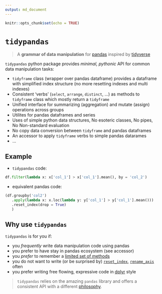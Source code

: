 ```yaml
---
output: md_document
---
```


```r
knitr::opts_chunk$set(echo = TRUE)
```

# `tidypandas`

> A **grammar of data manipulation** for [pandas](https://pandas.pydata.org/docs/index.html) inspired by [tidyverse](https://tidyverse.tidyverse.org/) 

`tidypandas` python package provides *minimal, pythonic* API for common data manipulation tasks:
   
   - `tidyframe` class (wrapper over pandas dataframe) provides a dataframe with simplified index structure (no more resetting indexes and multi indexes)
   - Consistent 'verbs' (`select`, `arrange`, `distinct`, ...) as methods to `tidyframe` class which mostly return a `tidyframe`
   - Unified interface for summarizing (aggregation) and mutate (assign) operations across groups
   - Utilites for pandas dataframes and series
   - Uses of simple python data structures, No esoteric classes, No pipes, No Non-standard evaluation
   - No copy data conversion between `tidyframe` and pandas dataframes
   - An accessor to apply `tidyframe` verbs to simple pandas datarames
   - ...

## Example

- `tidypandas` code:
```python
df.filter(lambda x: x['col_1'] > x['col_1'].mean(), by = 'col_2')
```

- equivalent pandas code:
```python
(df.groupby('col2')
   .apply(lambda x: x.loc(lambda y: y['col_1'] > y['col_1'].mean()))
   .reset_index(drop = True)
   )
```

## Why use `tidypandas`

`tidypandas` is for you if:

  - you *frequently* write data manipulation code using pandas
  - you prefer to have stay in pandas ecosystem (see accessor)
  - you *prefer* to remember a [limited set of methods](https://medium.com/dunder-data/minimally-sufficient-pandas-a8e67f2a2428)
  - you do not want to write (or be surprised by) [`reset_index`](https://pandas.pydata.org/docs/reference/api/pandas.DataFrame.reset_index.html), [`rename_axis`](https://pandas.pydata.org/docs/reference/api/pandas.DataFrame.rename_axis.html) often
  - you prefer writing free flowing, expressive code in [dplyr](https://dplyr.tidyverse.org/) style
 
> `tidypandas` relies on the amazing `pandas` library and offers a consistent API with a different [philosophy](https://tidyverse.tidyverse.org/articles/manifesto.html).
